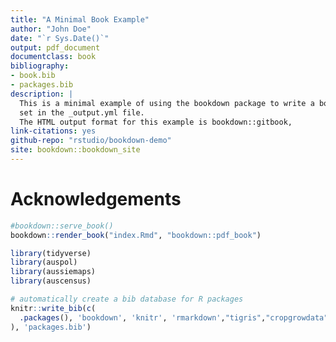 ```yaml
--- 
title: "A Minimal Book Example"
author: "John Doe"
date: "`r Sys.Date()`"
output: pdf_document
documentclass: book
bibliography:
- book.bib
- packages.bib
description: |
  This is a minimal example of using the bookdown package to write a book.
  set in the _output.yml file.
  The HTML output format for this example is bookdown::gitbook,
link-citations: yes
github-repo: "rstudio/bookdown-demo"
site: bookdown::bookdown_site
---
```


# Acknowledgements



```r
#bookdown::serve_book()
bookdown::render_book("index.Rmd", "bookdown::pdf_book")

```


```r

library(tidyverse)
library(auspol)
library(aussiemaps)
library(auscensus)

# automatically create a bib database for R packages
knitr::write_bib(c(
  .packages(), 'bookdown', 'knitr', 'rmarkdown',"tigris","cropgrowdata"
), 'packages.bib')
```

